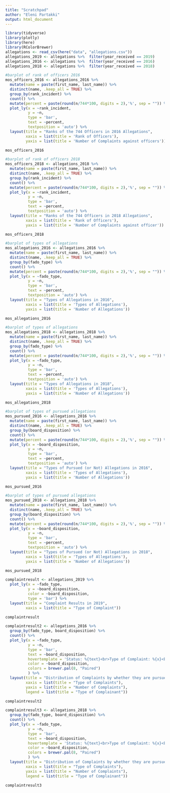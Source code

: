 ```yaml
---
title: "Scratchpad"
author: "Eleni Partakki"
output: html_document
---
```


```r
library(tidyverse)
library(plotly)
library(here)
library(RColorBrewer)
allegations <- read_csv(here("data", "allegations.csv")) 
allegations_2019 <- allegations %>%  filter(year_received == 2019)
allegations_2016 <- allegations %>%  filter(year_received == 2016)
allegations_2018 <- allegations %>%  filter(year_received == 2018)
```


```r
#barplot of rank of officers 2016
mos_officers_2016 <- allegations_2016 %>%
  mutate(name = paste(first_name, last_name)) %>% 
  distinct(name, .keep_all = TRUE) %>% 
  group_by(rank_incident) %>% 
  count() %>% 
  mutate(percent = paste(round(n/744*100, digits = 2),'%', sep = "")) %>% 
  plot_ly(x = ~rank_incident,
          y = ~n,
          type = 'bar',
          text = ~percent,
          textposition = 'auto') %>% 
  layout(title = "Ranks of the 744 Officers in 2016 Allegations",
         xaxis = list(title = 'Rank of Officers'),
         yaxis = list(title = 'Number of Complaints against officers'))

mos_officers_2016
```


```r
#barplot of rank of officers 2018
mos_officers_2018 <- allegations_2018 %>%
  mutate(name = paste(first_name, last_name)) %>% 
  distinct(name, .keep_all = TRUE) %>% 
  group_by(rank_incident) %>% 
  count() %>% 
  mutate(percent = paste(round(n/744*100, digits = 2),'%', sep = "")) %>% 
  plot_ly(x = ~rank_incident,
          y = ~n,
          type = 'bar',
          text = ~percent,
          textposition = 'auto') %>% 
  layout(title = "Ranks of the 744 Officers in 2018 Allegations",
         xaxis = list(title = 'Rank of Officers'),
         yaxis = list(title = 'Number of Complaints against officer'))

mos_officers_2018
```

```r
#barplot of types of allegations
mos_allegations_2016 <- allegations_2016 %>%
  mutate(name = paste(first_name, last_name)) %>% 
  distinct(name, .keep_all = TRUE) %>% 
  group_by(fado_type) %>% 
  count() %>% 
  mutate(percent = paste(round(n/744*100, digits = 2),'%', sep = "")) %>% 
  plot_ly(x = ~fado_type,
          y = ~n,
          type = 'bar',
          text = ~percent,
          textposition = 'auto') %>% 
  layout(title = "Types of Allegations in 2016",
         xaxis = list(title = 'Types of Allegations'),
         yaxis = list(title = 'Number of Allegations'))

mos_allegations_2016
```

```r
#barplot of types of allegations
mos_allegations_2018 <- allegations_2018 %>%
  mutate(name = paste(first_name, last_name)) %>% 
  distinct(name, .keep_all = TRUE) %>% 
  group_by(fado_type) %>% 
  count() %>% 
  mutate(percent = paste(round(n/744*100, digits = 2),'%', sep = "")) %>% 
  plot_ly(x = ~fado_type,
          y = ~n,
          type = 'bar',
          text = ~percent,
          textposition = 'auto') %>% 
  layout(title = "Types of Allegations in 2018",
         xaxis = list(title = 'Types of Allegations'),
         yaxis = list(title = 'Number of Allegations'))

mos_allegations_2018
```

```r
#barplot of types of pursued allegations
mos_pursued_2016 <- allegations_2016 %>%
  mutate(name = paste(first_name, last_name)) %>% 
  distinct(name, .keep_all = TRUE) %>% 
  group_by(board_disposition) %>% 
  count() %>% 
  mutate(percent = paste(round(n/744*100, digits = 2),'%', sep = "")) %>% 
  plot_ly(x = ~board_disposition,
          y = ~n,
          type = 'bar',
          text = ~percent,
          textposition = 'auto') %>% 
  layout(title = "Types of Pursued (or Not) Allegations in 2016",
         xaxis = list(title = 'Types of Allegations'),
         yaxis = list(title = 'Number of Allegations'))

mos_pursued_2016
```

```r
#barplot of types of pursued allegations
mos_pursued_2018 <- allegations_2018 %>%
  mutate(name = paste(first_name, last_name)) %>% 
  distinct(name, .keep_all = TRUE) %>% 
  group_by(board_disposition) %>% 
  count() %>% 
  mutate(percent = paste(round(n/744*100, digits = 2),'%', sep = "")) %>% 
  plot_ly(x = ~board_disposition,
          y = ~n,
          type = 'bar',
          text = ~percent,
          textposition = 'auto') %>% 
  layout(title = "Types of Pursued (or Not) Allegations in 2018",
         xaxis = list(title = 'Types of Allegations'),
         yaxis = list(title = 'Number of Allegations'))

mos_pursued_2018
```





```r
complaintresult <- allegations_2019 %>%
  plot_ly(x = ~fado_type,
          y = ~board_disposition,
          color = ~board_disposition,
          type = 'bar') %>% 
  layout(title = "Complaint Results in 2019",
         xaxis = list(title = "Type of Complaint"))

complaintresult
```

```r
complaintresult2 <- allegations_2016 %>%
  group_by(fado_type, board_disposition) %>% 
  count() %>% 
  plot_ly(x = ~fado_type,
          y = ~n,
          type = 'bar',
          text = ~board_disposition,
          hovertemplate = 'Status: %{text}<br>Type of Complaint: %{x}<br>%{y}',
          color = ~board_disposition,
          colors = brewer.pal(8, "Paired")
          ) %>% 
  layout(title = "Distribution of Complaints by whether they are pursued or not for 2016",
         xaxis = list(title = "Type of Complaints"),
         yaxis = list(title = "Number of Complaints"),
         legend = list(title = "Type of Complainant"))

complaintresult2
```

```r
complaintresult3 <- allegations_2018 %>%
  group_by(fado_type, board_disposition) %>% 
  count() %>% 
  plot_ly(x = ~fado_type,
          y = ~n,
          type = 'bar',
          text = ~board_disposition,
          hovertemplate = 'Status: %{text}<br>Type of Complaint: %{x}<br>%{y}',
          color = ~board_disposition,
          colors = brewer.pal(8, "Paired")
          ) %>% 
  layout(title = "Distribution of Complaints by whether they are pursued or not for 2018",
         xaxis = list(title = "Type of Complaints"),
         yaxis = list(title = "Number of Complaints"),
         legend = list(title = "Type of Complainant"))

complaintresult3
```

